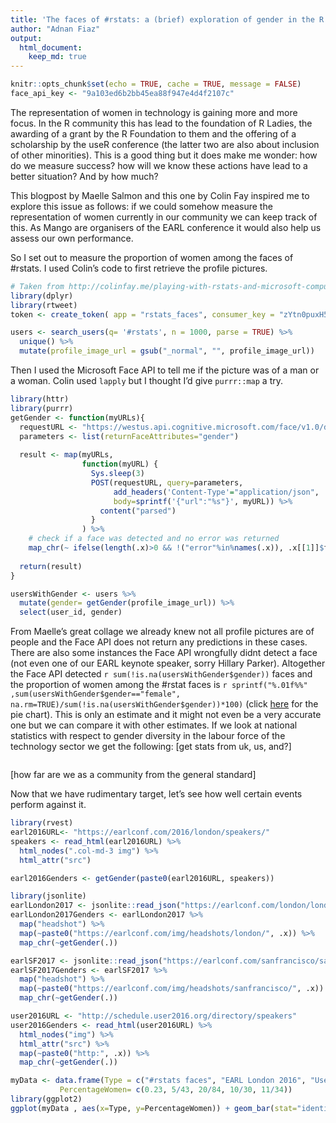 ```yaml
---
title: 'The faces of #rstats: a (brief) exploration of gender in the R community'
author: "Adnan Fiaz"
output: 
  html_document:
    keep_md: true
---
```

```r
knitr::opts_chunk$set(echo = TRUE, cache = TRUE, message = FALSE)
face_api_key <- "9a103ed6b2bb45ea88f947e4d4f2107c"
```

The representation of women in technology is gaining more and more focus. In the R community this has lead to the foundation of R Ladies, the awarding of a grant by the R Foundation to them and the offering of a scholarship by the useR conference (the latter two are also about inclusion of other minorities). This is a good thing but it does make me wonder: how do we measure success? how will we know these actions have lead to a better situation? And by how much?

This blogpost by Maelle Salmon and this one by Colin Fay inspired me to explore this issue as follows: if we could somehow measure the representation of women currently in our community we can keep track of this. As Mango are organisers of the EARL conference it would also help us assess our own performance.

So I set out to measure the proportion of women among the faces of #rstats. I used Colin's code to first retrieve the profile pictures. 

```r
# Taken from http://colinfay.me/playing-with-rstats-and-microsoft-computer-vision-api/
library(dplyr)
library(rtweet)
token <- create_token( app = "rstats_faces", consumer_key = "zYtn0puxH5zUcCpsOx1TBMKYe", consumer_secret = "WztgDR2MuDxGQ66ulXd6B9sBUvCfYI8OA2PiYAqVBOQrueiuUV")

users <- search_users(q= '#rstats', n = 1000, parse = TRUE) %>%
  unique() %>% 
  mutate(profile_image_url = gsub("_normal", "", profile_image_url))
```

Then I used the Microsoft Face API to tell me if the picture was of a man or a woman. Colin used `lapply` but I thought I'd give `purrr::map` a try.

```r
library(httr)
library(purrr)
getGender <- function(myURLs){
  requestURL <- "https://westus.api.cognitive.microsoft.com/face/v1.0/detect"
  parameters <- list(returnFaceAttributes="gender")
  
  result <- map(myURLs, 
                function(myURL) {
                  Sys.sleep(3)
                  POST(requestURL, query=parameters, 
                       add_headers('Content-Type'="application/json", 'Ocp-Apim-Subscription-Key'=face_api_key), 
                       body=sprintf('{"url":"%s"}', myURL)) %>% 
                    content("parsed")
                  } 
                ) %>% 
    # check if a face was detected and no error was returned
    map_chr(~ ifelse(length(.x)>0 && !("error"%in%names(.x)), .x[[1]]$faceAttribute$gender, NA))
  
  return(result)
}

usersWithGender <- users %>% 
  mutate(gender= getGender(profile_image_url)) %>% 
  select(user_id, gender)
```

From Maelle's great collage we already knew not all profile pictures are of people and the Face API does not return any predictions in these cases. There are also some instances the Face API wrongfully didnt detect a face (not even one of our EARL keynote speaker, sorry Hillary Parker). Altogether the Face API detected  `r sum(!is.na(usersWithGender$gender))` faces and the proportion of women among the #rstat faces is `r sprintf("%.01f%%" ,sum(usersWithGender$gender=="female", na.rm=TRUE)/sum(!is.na(usersWithGender$gender))*100)` (click [here](https://s-media-cache-ak0.pinimg.com/736x/57/6d/fe/576dfe57df89ef97cd31fd7601651bc2.jpg) for the pie chart). This is only an estimate and it might not even be a very accurate one but we can compare it with other estimates. If we look at national statistics with respect to gender diversity in the labour force of the technology sector we get the following: [get stats from uk, us, and?]

```r

```


[how far are we as a community from the general standard]

Now that we have rudimentary target, let's see how well certain events perform against it. 

```r
library(rvest)
earl2016URL<- "https://earlconf.com/2016/london/speakers/"
speakers <- read_html(earl2016URL) %>% 
  html_nodes(".col-md-3 img") %>% 
  html_attr("src")

earl2016Genders <- getGender(paste0(earl2016URL, speakers))
```

```r
library(jsonlite)
earlLondon2017 <- jsonlite::read_json("https://earlconf.com/london/londonSpeakers.json")
earlLondon2017Genders <- earlLondon2017 %>% 
  map("headshot") %>% 
  map(~paste0("https://earlconf.com/img/headshots/london/", .x)) %>% 
  map_chr(~getGender(.))

earlSF2017 <- jsonlite::read_json("https://earlconf.com/sanfrancisco/sanFranciscoSpeakers.json")
earlSF2017Genders <- earlSF2017 %>% 
  map("headshot") %>% 
  map(~paste0("https://earlconf.com/img/headshots/sanfrancisco/", .x)) %>% 
  map_chr(~getGender(.))
```

```r
user2016URL <- "http://schedule.user2016.org/directory/speakers"
user2016Genders <- read_html(user2016URL) %>% 
  html_nodes("img") %>% 
  html_attr("src") %>% 
  map(~paste0("http:", .x)) %>% 
  map_chr(~getGender(.))
```

```r
myData <- data.frame(Type = c("#rstats faces", "EARL London 2016", "UseR 2016", "EARL SF 2017", "EARL London 2017"),
           PercentageWomen= c(0.23, 5/43, 20/84, 10/30, 11/34))
library(ggplot2)
ggplot(myData , aes(x=Type, y=PercentageWomen)) + geom_bar(stat="identity") + ylim(c(0,1))
```